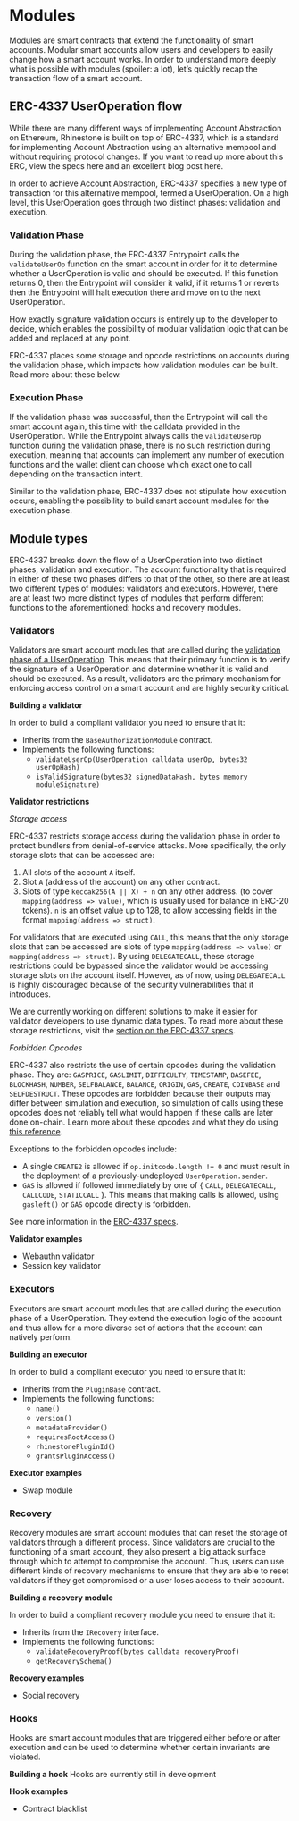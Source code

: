 # Modules

Modules are smart contracts that extend the functionality of smart accounts. Modular smart accounts allow users and developers to easily change how a smart account works. In order to understand more deeply what is possible with modules (spoiler: a lot), let’s quickly recap the transaction flow of a smart account.

## ERC-4337 UserOperation flow

While there are many different ways of implementing Account Abstraction on Ethereum, Rhinestone is built on top of ERC-4337, which is a standard for implementing Account Abstraction using an alternative mempool and without requiring protocol changes. If you want to read up more about this ERC, view the specs here and an excellent blog post here.

In order to achieve Account Abstraction, ERC-4337 specifies a new type of transaction for this alternative mempool, termed a UserOperation. On a high level, this UserOperation goes through two distinct phases: validation and execution.

### Validation Phase

During the validation phase, the ERC-4337 Entrypoint calls the `validateUserOp` function on the smart account in order for it to determine whether a UserOperation is valid and should be executed. If this function returns 0, then the Entrypoint will consider it valid, if it returns 1 or reverts then the Entrypoint will halt execution there and move on to the next UserOperation.

How exactly signature validation occurs is entirely up to the developer to decide, which enables the possibility of modular validation logic that can be added and replaced at any point.

<Note>
	ERC-4337 places some storage and opcode restrictions on accounts during the validation phase, which impacts how
	validation modules can be built. Read more about these below.
</Note>

### Execution Phase

If the validation phase was successful, then the Entrypoint will call the smart account again, this time with the calldata provided in the UserOperation. While the Entrypoint always calls the `validateUserOp` function during the validation phase, there is no such restriction during execution, meaning that accounts can implement any number of execution functions and the wallet client can choose which exact one to call depending on the transaction intent.

Similar to the validation phase, ERC-4337 does not stipulate how execution occurs, enabling the possibility to build smart account modules for the execution phase.

## Module types

ERC-4337 breaks down the flow of a UserOperation into two distinct phases, validation and execution. The account functionality that is required in either of these two phases differs to that of the other, so there are at least two different types of modules: validators and executors. However, there are at least two more distinct types of modules that perform different functions to the aforementioned: hooks and recovery modules.

### Validators

Validators are smart account modules that are called during the [validation phase of a UserOperation](/modules#validation-phase). This means that their primary function is to verify the signature of a UserOperation and determine whether it is valid and should be executed. As a result, validators are the primary mechanism for enforcing access control on a smart account and are highly security critical.

**Building a validator**

In order to build a compliant validator you need to ensure that it:

-   Inherits from the `BaseAuthorizationModule` contract.
-   Implements the following functions:
    -   `validateUserOp(UserOperation calldata userOp, bytes32 userOpHash)`
    -   `isValidSignature(bytes32 signedDataHash, bytes memory moduleSignature)`

**Validator restrictions**

_Storage access_

ERC-4337 restricts storage access during the validation phase in order to protect bundlers from denial-of-service attacks. More specifically, the only storage slots that can be accessed are:

1. All slots of the account `A` itself.
2. Slot `A` (address of the account) on any other contract.
3. Slots of type `keccak256(A || X) + n` on any other address. (to cover `mapping(address => value)`, which is usually used for balance in ERC-20 tokens). `n` is an offset value up to 128, to allow accessing fields in the format `mapping(address => struct)`.

For validators that are executed using `CALL`, this means that the only storage slots that can be accessed are slots of type `mapping(address => value)` or `mapping(address => struct)`. By using `DELEGATECALL`, these storage restrictions could be bypassed since the validator would be accessing storage slots on the account itself. However, as of now, using `DELEGATECALL` is highly discouraged because of the security vulnerabilities that it introduces.

We are currently working on different solutions to make it easier for validator developers to use dynamic data types. To read more about these storage restrictions, visit the [section on the ERC-4337 specs](https://eips.ethereum.org/EIPS/eip-4337#storage-associated-with-an-address).

_Forbidden Opcodes_

ERC-4337 also restricts the use of certain opcodes during the validation phase. They are: `GASPRICE`, `GASLIMIT`, `DIFFICULTY`, `TIMESTAMP`, `BASEFEE`, `BLOCKHASH`, `NUMBER`, `SELFBALANCE`, `BALANCE`, `ORIGIN`, `GAS`, `CREATE`, `COINBASE` and `SELFDESTRUCT`. These opcodes are forbidden because their outputs may differ between simulation and execution, so simulation of calls using these opcodes does not reliably tell what would happen if these calls are later done on-chain. Learn more about these opcodes and what they do using [this reference](https://evm.codes).

Exceptions to the forbidden opcodes include:

-   A single `CREATE2` is allowed if `op.initcode.length != 0` and must result in the deployment of a previously-undeployed `UserOperation.sender`.
-   `GAS` is allowed if followed immediately by one of { `CALL`, `DELEGATECALL`, `CALLCODE`, `STATICCALL` }. This means that making calls is allowed, using `gasleft()` or `GAS` opcode directly is forbidden.

See more information in the [ERC-4337 specs](https://eips.ethereum.org/EIPS/eip-4337#forbidden-opcodes).

**Validator examples**

-   Webauthn validator
-   Session key validator

### Executors

Executors are smart account modules that are called during the execution phase of a UserOperation. They extend the execution logic of the account and thus allow for a more diverse set of actions that the account can natively perform.

**Building an executor**

In order to build a compliant executor you need to ensure that it:

-   Inherits from the `PluginBase` contract.
-   Implements the following functions:
    -   `name()`
    -   `version()`
    -   `metadataProvider()`
    -   `requiresRootAccess()`
    -   `rhinestonePluginId()`
    -   `grantsPluginAccess()`

**Executor examples**

-   Swap module

### Recovery

Recovery modules are smart account modules that can reset the storage of validators through a different process. Since validators are crucial to the functioning of a smart account, they also present a big attack surface through which to attempt to compromise the account. Thus, users can use different kinds of recovery mechanisms to ensure that they are able to reset validators if they get compromised or a user loses access to their account.

**Building a recovery module**

In order to build a compliant recovery module you need to ensure that it:

-   Inherits from the `IRecovery` interface.
-   Implements the following functions:
    -   `validateRecoveryProof(bytes calldata recoveryProof)`
    -   `getRecoverySchema()`

**Recovery examples**

-   Social recovery

### Hooks

Hooks are smart account modules that are triggered either before or after execution and can be used to determine whether certain invariants are violated.

**Building a hook**
Hooks are currently still in development

**Hook examples**

-   Contract blacklist
